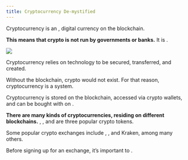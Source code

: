 ```yaml
---
title: Cryptocurrency De-mystified
---
```


Cryptocurrency is an <Nutshell glossaryEntry="content/glossary/Intangible.mdx" children="intangible" />, digital currency on the blockchain.

**This means that crypto is not run by governments or banks.** It is <Nutshell glossaryEntry="content/glossary/Decentralized.mdx" children="decentralized" />.

![](/assets/decentralized-01.jpg)

Cryptocurrency relies on <Nutshell glossaryEntry="content/glossary/blockchain.mdx" children="blockchain" /> technology to be secured, transferred, and created.

Without the blockchain, crypto would not exist. For that reason, cryptocurrency is a <Nutshell glossaryEntry="content/glossary/peer_to_peer.mdx" children="peer-to-peer (P2P)" /> system.

Cryptocurrency is stored on the blockchain, accessed via crypto wallets, and can be bought with <Nutshell glossaryEntry="content/glossary/fiat.mdx" children="FIAT" /> on <Nutshell glossaryEntry="content/glossary/crypto_exchange.mdx" children="crypto exchanges" />.

**There are many kinds of cryptocurrencies, residing on different blockchains.** <Nutshell glossaryEntry="content/glossary/bitcoin.mdx" children="Bitcoin" />, <Nutshell glossaryEntry="content/glossary/ethereum.mdx" children="Ethereum" />, and <Nutshell glossaryEntry="content/glossary/solana.mdx" children="Solana" /> are three popular crypto tokens.

Some popular crypto exchanges include <Nutshell glossaryEntry="content/glossary/coinbase.mdx" children="Coinbase" />, <Nutshell glossaryEntry="content/glossary/binance.mdx" children="Binance" />, and Kraken, among many others.

Before signing up for an exchange, it’s important to <Nutshell glossaryEntry="content/glossary/dyor.mdx" children="DYOR" />.
